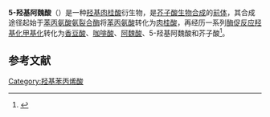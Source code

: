 {{Chembox
| ImageFile = 5-hydroxyferulic acid.svg
| ImageSize = 250px
| ImageAlt = Chemical structure of 5-hydroxyferulic acid.
| IUPACName = (E)-3-(3,4-dihydroxy-5-methoxyphenyl)prop-2-enoic acid
| OtherNames =
|Section1={{Chembox Identifiers
| CASNo = 1782-55-4
| PubChem = 446834
| ChEBI = 20582
| ChemSpiderID = 394087
| SMILES = O=C(O)\C=C\c1cc(O)c(O)c(OC)c1
| InChI = 1/C10H10O5/c1-15-8-5-6(2-3-9(12)13)4-7(11)10(8)14/h2-5,11,14H,1H3,(H,12,13)/b3-2+
| InChIKey = YFXWTVLDSKSYLW-NSCUHMNNBP
| StdInChI = 1S/C10H10O5/c1-15-8-5-6(2-3-9(12)13)4-7(11)10(8)14/h2-5,11,14H,1H3,(H,12,13)/b3-2+
| StdInChIKey = YFXWTVLDSKSYLW-NSCUHMNNSA-N
  }}
|Section2={{Chembox Properties
| Formula = C<sub>10</sub>H<sub>10</sub>O<sub>5</sub> 
| MolarMass = 210.18 g/mol
| Appearance =
| Density =
| MeltingPt =
| BoilingPt =
| Solubility = 
  }}
|Section3={{Chembox Hazards
| MainHazards =
| FlashPt =
| AutoignitionPt = 
  }}
}}
'''5-羟基阿魏酸'''（{{lang-en|5-Hydroxyferulic acid}}）是一种[[羟基肉桂酸|羟基肉桂酸]]衍生物，是[[芥子酸|芥子酸]][[生物合成|生物合成]]的[[前体|前体]]，其合成途径起始于[[苯丙氨酸氨裂合酶|苯丙氨酸氨裂合酶]]将[[苯丙氨酸|苯丙氨酸]]转化为[[肉桂酸|肉桂酸]]，再经历一系列[[酶促反应|酶促反应]][[羟基化|羟基化]][[甲基化|甲基化]]转化为[[香豆酸|香豆酸]]、[[咖啡酸|咖啡酸]]、[[阿魏酸|阿魏酸]]、5-羟基阿魏酸和芥子酸<ref>{{cite journal |last1=Yamamoto |first1=Etsuo |last2=Lewis |first2=Norman G. |last3=Ohashi |first3=Hideo |last4=Towers |first4=G.H.Neil |title=5-hydroxyferulic acid in Zea mays and Hordeum vulgare cell walls |url=https://archive.org/details/sim_phytochemistry_1987_26_7/page/1915 |journal=Phytochemistry |date=1987 |volume=26 |issue=7 |pages=1915–1916 |doi=10.1016/S0031-9422(00)81727-6}}</ref>。

==参考文献==
{{Reflist}}

{{hydroxycinnamic acid}}

{{DEFAULTSORT:Hydroxyferulic acid, 5-}}
[[Category:羟基苯丙烯酸|Category:羟基苯丙烯酸]]

{{aromatic-stub}}